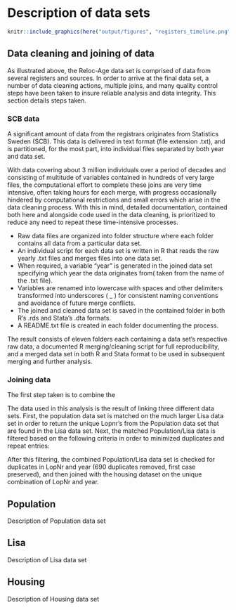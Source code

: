 # Description of data sets

```r

knitr::include_graphics(here("output/figures", "registers_timeline.png"))
```


## Data cleaning and joining of data

As illustrated above, the Reloc-Age data set is comprised of data from several registers and sources.  In order to arrive at the final data set, a number of data cleaning actions, multiple joins, and many quality control steps have been taken to insure reliable analysis and data integrity.  This section details steps taken.

### SCB data

A significant amount of data from the registrars originates from Statistics Sweden (SCB).  This data is delivered in text format (file extension .txt), and is partitioned, for the most part, into individual files separated by both year and data set.

With data covering about 3 million individuals over a period of decades and consisting of multitude of variables contained in hundreds of very large files, the computational effort to complete these joins are very time intensive, often taking hours for each merge, with progress occasionally hindered by computational restrictions and small errors which arise in the data cleaning process.  With this in mind, detailed documentation, contained both here and alongside code used in the data cleaning, is prioritized to reduce any need to repeat these time-intensive processes. 


* Raw data files are organized into folder structure where each folder contains all data from a particular data set.
* An individual script for each data set is written in R that reads the raw yearly .txt files and merges files into one data set.
* When required, a variable "year" is generated in the joined data set specifying which year the data originates from( taken from the name of the .txt file).
* Variables are renamed into lowercase with spaces and other delimiters transformed into underscores ( _ ) for consistent naming conventions and avoidance of future merge conflicts.
* The joined and cleaned data set is saved in the contained folder in both R's .rds and Stata's .dta formats.
* A README.txt file is created in each folder documenting the process.

The result consists of eleven folders each containing a data set's respective raw data, a documented R merging/cleaning script for full reproducibility, and a merged data set in both R and Stata format to be used in subsequent merging and further analysis.



### Joining data

The first step taken is to combine the 



The data used in this analysis is the result of linking three different data sets.  First, the population data set is matched on the much larger Lisa data set in order to return the unique Lopnr's from the Population data set that are found in the Lisa data set.  Next, the matched Population/Lisa data is filtered based on the following criteria in order to minimized duplicates and repeat entries:

After this filtering, the combined Population/Lisa data set is checked for duplicates in LopNr and year (690 duplicates removed, first case preserved), and then joined with the housing dataset on the unique combination of LopNr and year.

## Population

Description of Population data set

## Lisa

Description of Lisa data set

## Housing

Description of Housing data set
